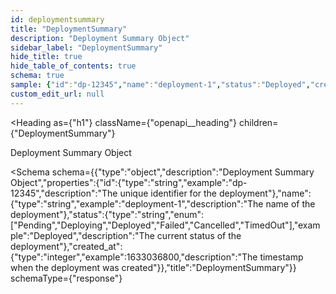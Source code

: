 ```yaml
---
id: deploymentsummary
title: "DeploymentSummary"
description: "Deployment Summary Object"
sidebar_label: "DeploymentSummary"
hide_title: true
hide_table_of_contents: true
schema: true
sample: {"id":"dp-12345","name":"deployment-1","status":"Deployed","created_at":1633036800}
custom_edit_url: null
---
```



<Heading
  as={"h1"}
  className={"openapi__heading"}
  children={"DeploymentSummary"}
>
</Heading>



Deployment Summary Object

<Schema
  schema={{"type":"object","description":"Deployment Summary Object","properties":{"id":{"type":"string","example":"dp-12345","description":"The unique identifier for the deployment"},"name":{"type":"string","example":"deployment-1","description":"The name of the deployment"},"status":{"type":"string","enum":["Pending","Deploying","Deployed","Failed","Cancelled","TimedOut"],"example":"Deployed","description":"The current status of the deployment"},"created_at":{"type":"integer","example":1633036800,"description":"The timestamp when the deployment was created"}},"title":"DeploymentSummary"}}
  schemaType={"response"}
>
  
</Schema>
            